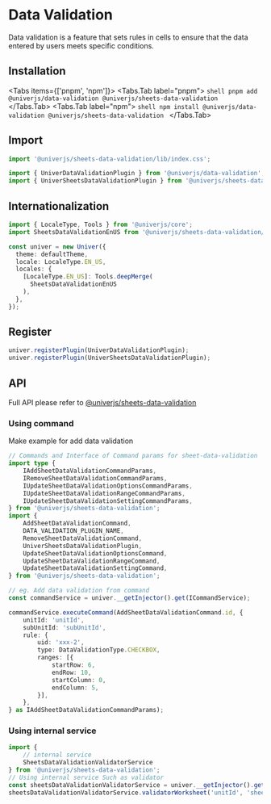 
# Data Validation

<BadgeGroup values={[UniverTypes.SHEET]} value={UniverTypes.SHEET} />

Data validation is a feature that sets rules in cells to ensure that the data entered by users meets specific conditions.

## Installation

<Tabs items={['pnpm', 'npm']}>
  <Tabs.Tab label="pnpm">
    ```shell
    pnpm add @univerjs/data-validation @univerjs/sheets-data-validation
    ```
  </Tabs.Tab>
  <Tabs.Tab label="npm">
    ```shell
    npm install @univerjs/data-validation @univerjs/sheets-data-validation
    ```
  </Tabs.Tab>
</Tabs>

## Import

```typescript
import '@univerjs/sheets-data-validation/lib/index.css';

import { UniverDataValidationPlugin } from '@univerjs/data-validation';
import { UniverSheetsDataValidationPlugin } from '@univerjs/sheets-data-validation';
```

## Internationalization

```typescript
import { LocaleType, Tools } from '@univerjs/core';
import SheetsDataValidationEnUS from '@univerjs/sheets-data-validation/locale/en-US';

const univer = new Univer({
  theme: defaultTheme,
  locale: LocaleType.EN_US,
  locales: {
    [LocaleType.EN_US]: Tools.deepMerge(
      SheetsDataValidationEnUS
    ),
  },
});
```

## Register

```typescript
univer.registerPlugin(UniverDataValidationPlugin);
univer.registerPlugin(UniverSheetsDataValidationPlugin);
```

## API

Full API please refer to [@univerjs/sheets-data-validation](/typedoc/@univerjs/sheets-data-validation/README)

### Using command

Make example for add data validation

```typescript
// Commands and Interface of Command params for sheet-data-validation
import type {
    IAddSheetDataValidationCommandParams,
    IRemoveSheetDataValidationCommandParams,
    IUpdateSheetDataValidationOptionsCommandParams,
    IUpdateSheetDataValidationRangeCommandParams,
    IUpdateSheetDataValidationSettingCommandParams,
} from '@univerjs/sheets-data-validation';
import {
    AddSheetDataValidationCommand,
    DATA_VALIDATION_PLUGIN_NAME,
    RemoveSheetDataValidationCommand,
    UniverSheetsDataValidationPlugin,
    UpdateSheetDataValidationOptionsCommand,
    UpdateSheetDataValidationRangeCommand,
    UpdateSheetDataValidationSettingCommand,
} from '@univerjs/sheets-data-validation';

// eg. Add data validation from command
const commandService = univer.__getInjector().get(ICommandService);

commandService.executeCommand(AddSheetDataValidationCommand.id, {
    unitId: 'unitId',
    subUnitId: 'subUnitId',
    rule: {
        uid: 'xxx-2',
        type: DataValidationType.CHECKBOX,
        ranges: [{
            startRow: 6,
            endRow: 10,
            startColumn: 0,
            endColumn: 5,
        }],
    },
} as IAddSheetDataValidationCommandParams);
```

### Using internal service
```typescript
import {
    // internal service
    SheetsDataValidationValidatorService
} from '@univerjs/sheets-data-validation';
// Using internal service Such as validator
const sheetsDataValidationValidatorService = univer.__getInjector().get(SheetsDataValidationValidatorService);
sheetsDataValidationValidatorService.validatorWorksheet('unitId', 'sheetId')
```